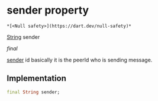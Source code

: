 # sender property

    *[<Null safety>](https://dart.dev/null-safety)*

[String](https://api.flutter.dev/flutter/dart-core/String-class.html) sender

_final_

<p><a href="../../hmssdk_flutter/HMSMessage/sender">sender</a> id basically it is the peerId who is sending message.</p>

## Implementation

```dart
final String sender;


```
